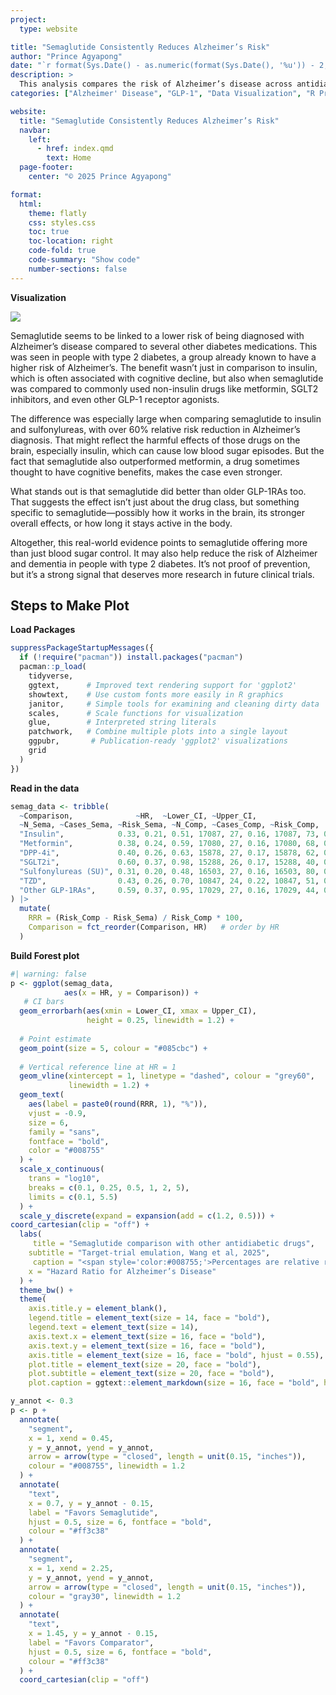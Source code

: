```yaml
---
project:
  type: website

title: "Semaglutide Consistently Reduces Alzheimer’s Risk"
author: "Prince Agyapong"
date: "`r format(Sys.Date() - as.numeric(format(Sys.Date(), '%u')) - 2, '%B %d, %Y')`"
description: >
  This analysis compares the risk of Alzheimer’s disease across antidiabetic treatments in individuals with type 2 diabetes. The visualization presents hazard ratios and relative risk reductions for semaglutide versus other therapies, accompanied by a brief interpretive summary of the findings.
categories: ["Alzheimer' Disease", "GLP-1", "Data Visualization", "R Programming"]

website:
  title: "Semaglutide Consistently Reduces Alzheimer’s Risk"
  navbar:
    left:
      - href: index.qmd
        text: Home
  page-footer:
    center: "© 2025 Prince Agyapong" 

format:
  html:
    theme: flatly
    css: styles.css
    toc: true
    toc-location: right
    code-fold: true
    code-summary: "Show code"
    number-sections: false
---
```

**Visualization**

![](images/clipboard-2440929796.png)


Semaglutide seems to be linked to a lower risk of being diagnosed with Alzheimer’s disease compared to several other diabetes medications. This was seen in people with type 2 diabetes, a group already known to have a higher risk of Alzheimer’s. The benefit wasn’t just in comparison to insulin, which is often associated with cognitive decline, but also when semaglutide was compared to commonly used non-insulin drugs like metformin, SGLT2 inhibitors, and even other GLP-1 receptor agonists.

The difference was especially large when comparing semaglutide to insulin and sulfonylureas, with over 60% relative risk reduction in Alzheimer’s diagnosis. That might reflect the harmful effects of those drugs on the brain, especially insulin, which can cause low blood sugar episodes. But the fact that semaglutide also outperformed metformin, a drug sometimes thought to have cognitive benefits, makes the case even stronger.

What stands out is that semaglutide did better than older GLP-1RAs too. That suggests the effect isn’t just about the drug class, but something specific to semaglutide—possibly how it works in the brain, its stronger overall effects, or how long it stays active in the body.

Altogether, this real-world evidence points to semaglutide offering more than just blood sugar control. It may also help reduce the risk of Alzheimer and dementia in people with type 2 diabetes. It’s not proof of prevention, but it’s a strong signal that deserves more research in future clinical trials.

## Steps to Make Plot

**Load Packages**

```r
suppressPackageStartupMessages({
  if (!require("pacman")) install.packages("pacman")
  pacman::p_load(
    tidyverse,   
    ggtext,      # Improved text rendering support for 'ggplot2'
    showtext,    # Use custom fonts more easily in R graphics
    janitor,     # Simple tools for examining and cleaning dirty data
    scales,      # Scale functions for visualization
    glue,        # Interpreted string literals
    patchwork,   # Combine multiple plots into a single layout
    ggpubr,       # Publication-ready 'ggplot2' visualizations
    grid
  )
})
```

**Read in the data**

```r
semag_data <- tribble(
  ~Comparison,              ~HR,  ~Lower_CI, ~Upper_CI,
  ~N_Sema, ~Cases_Sema, ~Risk_Sema, ~N_Comp, ~Cases_Comp, ~Risk_Comp,
  "Insulin",            0.33, 0.21, 0.51, 17087, 27, 0.16, 17087, 73, 0.43,
  "Metformin",          0.38, 0.24, 0.59, 17080, 27, 0.16, 17080, 68, 0.40,
  "DPP-4i",             0.40, 0.26, 0.63, 15878, 27, 0.17, 15878, 62, 0.39,
  "SGLT2i",             0.60, 0.37, 0.98, 15288, 26, 0.17, 15288, 40, 0.26,
  "Sulfonylureas (SU)", 0.31, 0.20, 0.48, 16503, 27, 0.16, 16503, 80, 0.49,
  "TZD",                0.43, 0.26, 0.70, 10847, 24, 0.22, 10847, 51, 0.47,
  "Other GLP-1RAs",     0.59, 0.37, 0.95, 17029, 27, 0.16, 17029, 44, 0.26
) |>
  mutate(
    RRR = (Risk_Comp - Risk_Sema) / Risk_Comp * 100,
    Comparison = fct_reorder(Comparison, HR)   # order by HR
  )

```

**Build Forest plot**

```r
#| warning: false 
p <- ggplot(semag_data,
            aes(x = HR, y = Comparison)) +
   # CI bars
  geom_errorbarh(aes(xmin = Lower_CI, xmax = Upper_CI),
                 height = 0.25, linewidth = 1.2) +
  
  # Point estimate
  geom_point(size = 5, colour = "#085cbc") +
  
  # Vertical reference line at HR = 1
  geom_vline(xintercept = 1, linetype = "dashed", colour = "grey60",
             linewidth = 1.2) +
  geom_text(
    aes(label = paste0(round(RRR, 1), "%")),
    vjust = -0.9,
    size = 6,
    family = "sans",
    fontface = "bold",
    color = "#008755" 
  ) +
  scale_x_continuous(
    trans = "log10",
    breaks = c(0.1, 0.25, 0.5, 1, 2, 5),
    limits = c(0.1, 5.5)
  ) +
  scale_y_discrete(expand = expansion(add = c(1.2, 0.5))) +
coord_cartesian(clip = "off") +                             
  labs(
     title = "Semaglutide comparison with other antidiabetic drugs",
    subtitle = "Target-trial emulation, Wang et al, 2025",
     caption = "<span style='color:#008755;'>Percentages are relative risk reduction</span><br>Source: Wang 2025, Alzheimer’s & Dementia",
    x = "Hazard Ratio for Alzheimer’s Disease"
  ) + 
  theme_bw() +
  theme(
    axis.title.y = element_blank(),
    legend.title = element_text(size = 14, face = "bold"),
    legend.text = element_text(size = 14),
    axis.text.x = element_text(size = 16, face = "bold"),
    axis.text.y = element_text(size = 16, face = "bold"),
    axis.title = element_text(size = 16, face = "bold", hjust = 0.55),
    plot.title = element_text(size = 20, face = "bold"),
    plot.subtitle = element_text(size = 20, face = "bold"),
    plot.caption = ggtext::element_markdown(size = 16, face = "bold", hjust = 0.5))

y_annot <- 0.3   
p <- p +
  annotate(
    "segment",
    x = 1, xend = 0.45,
    y = y_annot, yend = y_annot,
    arrow = arrow(type = "closed", length = unit(0.15, "inches")),
    colour = "#008755", linewidth = 1.2 
  ) +
  annotate(
    "text",
    x = 0.7, y = y_annot - 0.15,    
    label = "Favors Semaglutide",
    hjust = 0.5, size = 6, fontface = "bold",
    colour = "#ff3c38"
  ) +
  annotate(
    "segment",
    x = 1, xend = 2.25,
    y = y_annot, yend = y_annot,
    arrow = arrow(type = "closed", length = unit(0.15, "inches")),
    colour = "gray30", linewidth = 1.2  
  ) +
  annotate(
    "text",
    x = 1.45, y = y_annot - 0.15,      
    label = "Favors Comparator",
    hjust = 0.5, size = 6, fontface = "bold",
    colour = "#ff3c38"
  ) +
  coord_cartesian(clip = "off") 
```
